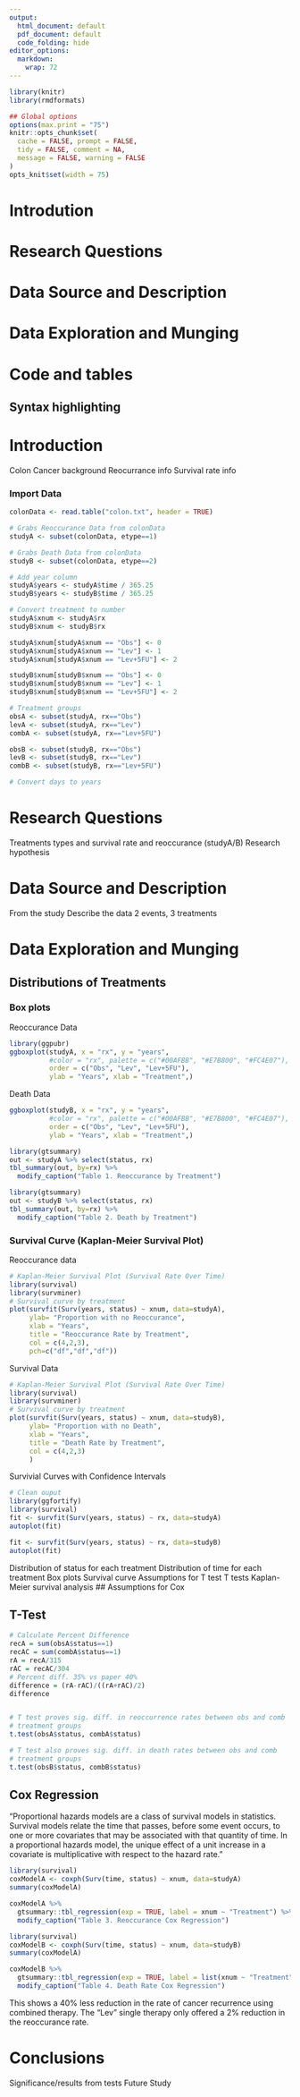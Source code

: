 ```yaml
---
output:
  html_document: default
  pdf_document: default
  code_folding: hide
editor_options: 
  markdown: 
    wrap: 72
---
```


```r
library(knitr)
library(rmdformats)

## Global options
options(max.print = "75")
knitr::opts_chunk$set(
  cache = FALSE, prompt = FALSE,
  tidy = FALSE, comment = NA,
  message = FALSE, warning = FALSE
)
opts_knit$set(width = 75)
```

# Introdution

# Research Questions

# Data Source and Description

# Data Exploration and Munging

# Code and tables

## Syntax highlighting

# Introduction

Colon Cancer background Reocurrance info Survival rate info

### Import Data

```r
colonData <- read.table("colon.txt", header = TRUE)

# Grabs Reoccurance Data from colonData
studyA <- subset(colonData, etype==1)

# Grabs Death Data from colonData
studyB <- subset(colonData, etype==2)

# Add year column
studyA$years <- studyA$time / 365.25
studyB$years <- studyB$time / 365.25

# Convert treatment to number
studyA$xnum <- studyA$rx
studyB$xnum <- studyB$rx

studyA$xnum[studyA$xnum == "Obs"] <- 0
studyA$xnum[studyA$xnum == "Lev"] <- 1
studyA$xnum[studyA$xnum == "Lev+5FU"] <- 2

studyB$xnum[studyB$xnum == "Obs"] <- 0
studyB$xnum[studyB$xnum == "Lev"] <- 1
studyB$xnum[studyB$xnum == "Lev+5FU"] <- 2

# Treatment groups 
obsA <- subset(studyA, rx=="Obs")
levA <- subset(studyA, rx=="Lev")
combA <- subset(studyA, rx=="Lev+5FU")

obsB <- subset(studyB, rx=="Obs")
levB <- subset(studyB, rx=="Lev")
combB <- subset(studyB, rx=="Lev+5FU")

# Convert days to years
```

# Research Questions

Treatments types and survival rate and reoccurance (studyA/B) Research
hypothesis

# Data Source and Description

From the study Describe the data 2 events, 3 treatments

# Data Exploration and Munging

## Distributions of Treatments

### Box plots

Reoccurance Data

```r
library(ggpubr)
ggboxplot(studyA, x = "rx", y = "years", 
          #color = "rx", palette = c("#00AFBB", "#E7B800", "#FC4E07"),
          order = c("Obs", "Lev", "Lev+5FU"),
          ylab = "Years", xlab = "Treatment",)
```

Death Data

```r
ggboxplot(studyB, x = "rx", y = "years", 
          #color = "rx", palette = c("#00AFBB", "#E7B800", "#FC4E07"),
          order = c("Obs", "Lev", "Lev+5FU"),
          ylab = "Years", xlab = "Treatment",)
```

```r
library(gtsummary)
out <- studyA %>% select(status, rx)
tbl_summary(out, by=rx) %>%
  modify_caption("Table 1. Reoccurance by Treatment")
```

```r
library(gtsummary)
out <- studyB %>% select(status, rx)
tbl_summary(out, by=rx) %>%
  modify_caption("Table 2. Death by Treatment")
```

### Survival Curve (Kaplan-Meier Survival Plot)

Reoccurance data

```r
# Kaplan-Meier Survival Plot (Survival Rate Over Time)
library(survival)
library(survminer)
# Survival curve by treatment
plot(survfit(Surv(years, status) ~ xnum, data=studyA),
     ylab= "Proportion with no Reoccurance",
     xlab = "Years",
     title = "Reoccurance Rate by Treatment",
     col = c(4,2,3),
     pch=c("df","df","df"))
```


Survival Data

```r
# Kaplan-Meier Survival Plot (Survival Rate Over Time)
library(survival)
library(survminer)
# Survival curve by treatment
plot(survfit(Surv(years, status) ~ xnum, data=studyB),
     ylab= "Proportion with no Death",
     xlab = "Years",
     title = "Death Rate by Treatment",
     col = c(4,2,3)
     )
```


Survivial Curves with Confidence Intervals

```r
# Clean ouput 
library(ggfortify)
library(survival)
fit <- survfit(Surv(years, status) ~ rx, data=studyA)
autoplot(fit)
```


```r
fit <- survfit(Surv(years, status) ~ rx, data=studyB)
autoplot(fit)
```


Distribution of status for each treatment Distribution of time for each
treatment Box plots Survival curve Assumptions for T test T tests
Kaplan-Meier survival analysis ## Assumptions for Cox


## T-Test

```r
# Calculate Percent Difference
recA = sum(obsA$status==1)
recAC = sum(combA$status==1)
rA = recA/315
rAC = recAC/304
# Percent diff. 35% vs paper 40%
difference = (rA-rAC)/((rA+rAC)/2)
difference


# T test proves sig. diff. in reoccurrence rates between obs and comb
# treatment groups
t.test(obsA$status, combA$status)

# T test also proves sig. diff. in death rates between obs and comb
# treatment groups
t.test(obsB$status, combB$status)
```


## Cox Regression

"Proportional hazards models are a class of survival models in statistics. Survival models relate the time that passes, before some event occurs, to one or more covariates that may be associated with that quantity of time. In a proportional hazards model, the unique effect of a unit increase in a covariate is multiplicative with respect to the hazard rate."

```r
library(survival)
coxModelA <- coxph(Surv(time, status) ~ xnum, data=studyA)
summary(coxModelA)

coxModelA %>% 
  gtsummary::tbl_regression(exp = TRUE, label = xnum ~ "Treatment") %>%
  modify_caption("Table 3. Reoccurance Cox Regression")
```


```r
library(survival)
coxModelB <- coxph(Surv(time, status) ~ xnum, data=studyB)
summary(coxModelA)

coxModelB %>% 
  gtsummary::tbl_regression(exp = TRUE, label = list(xnum ~ "Treatment")) %>%
  modify_caption("Table 4. Death Rate Cox Regression")
```


This shows a 40% less reduction in the rate of cancer recurrence using
combined therapy. The "Lev" single therapy only offered a 2% reduction
in the reoccurance rate.

# Conclusions

Significance/results from tests Future Study
